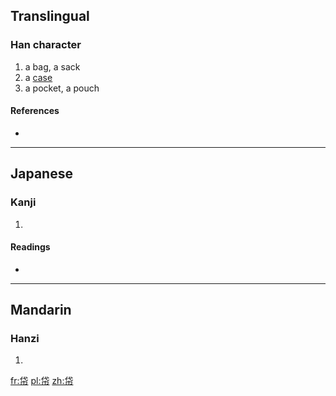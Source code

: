 ==Translingual==

===Han character===
{{Han char|rn=50|rad=巾|as=05|sn=8|four=|canj=人心中月 (OPLB)}}

# a bag, a sack
# a [[case]]
# a pocket, a pouch

====References====
* {{Han ref|kx=0329.390|dkj=08843|dj=0635.140|hdz=10734.050|uh=5E12|ud=24082}}

----

==Japanese==

===Kanji===
{{ja-kanji|grade=|rs=巾05}}

# {{defn|Japanese|sort=巾05}}

====Readings====
* {{ja-readings|on=[[たい]] (tai), [[だい]] (dai)|kun=[[ふくろ]] (fukuro)}}

----

==Mandarin==

===Hanzi===
{{cmn-hanzi|pin=[[dài]] ([[dai4]]), [[mò]] ([[mo4]])|wg=tai<sup>4</sup>, mo<sup>4</sup>}}

# {{defn|Mandarin|sort=巾05}}

[[fr:帒]]
[[pl:帒]]
[[zh:帒]]